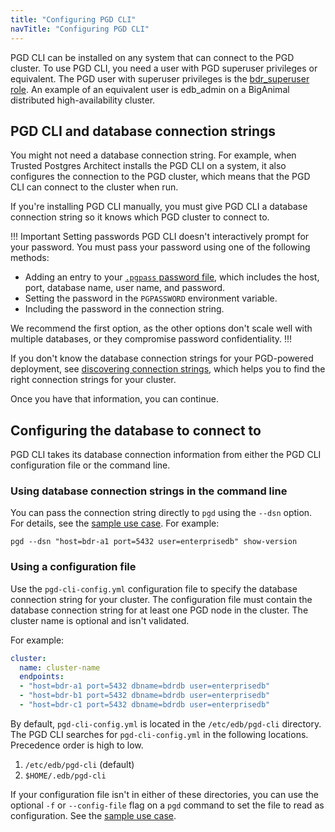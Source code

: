 ```yaml
---
title: "Configuring PGD CLI"
navTitle: "Configuring PGD CLI"
---
```


PGD CLI can be installed on any system that can connect to the PGD cluster. To use PGD CLI, you need a user with PGD superuser privileges or equivalent. The PGD user with superuser privileges is the [bdr_superuser role](../security). An example of an equivalent user is edb_admin on a BigAnimal distributed high-availability cluster.

## PGD CLI and database connection strings

You might not need a database connection string. For example, when Trusted Postgres Architect installs the PGD CLI on a system, it also configures the connection to the PGD cluster, which means that the PGD CLI can connect to the cluster when run. 

If you're installing PGD CLI manually, you must give PGD CLI a database connection string so it knows which PGD cluster to connect to. 

!!! Important Setting passwords
PGD CLI doesn't interactively prompt for your password. You must pass your password using one of the following methods:

 - Adding an entry to your [`.pgpass` password file](https://www.postgresql.org/docs/current/libpq-pgpass.html), which includes the host, port, database name, user name, and password.
 - Setting the password in the `PGPASSWORD` environment variable.
 - Including the password in the connection string.

We recommend the first option, as the other options don't scale well with multiple databases, or they compromise password confidentiality.
!!!

If you don't know the database connection strings for your PGD-powered deployment, see [discovering connection strings](discover_connections), which helps you to find the right connection strings for your cluster.

Once you have that information, you can continue.

## Configuring the database to connect to

PGD CLI takes its database connection information from either the PGD CLI configuration file or the command line.

### Using database connection strings in the command line

You can pass the connection string directly to `pgd` using the `--dsn` option. For details, see the [sample use case](using_cli/#passing-a-database-connection-string). For example:

```shell
pgd --dsn "host=bdr-a1 port=5432 user=enterprisedb" show-version
```

### Using a configuration file

Use the `pgd-cli-config.yml` configuration file to specify the database connection string for your cluster. The configuration file must contain the database connection string for at least one PGD node in the cluster. The cluster name is optional and isn't validated.

For example:

```yaml
cluster:
  name: cluster-name
  endpoints:
  - "host=bdr-a1 port=5432 dbname=bdrdb user=enterprisedb"
  - "host=bdr-b1 port=5432 dbname=bdrdb user=enterprisedb"
  - "host=bdr-c1 port=5432 dbname=bdrdb user=enterprisedb"
```

By default, `pgd-cli-config.yml` is located in the `/etc/edb/pgd-cli` directory. The PGD CLI searches for `pgd-cli-config.yml` in the following locations. Precedence order is high to low.

  1. `/etc/edb/pgd-cli` (default)
  2. `$HOME/.edb/pgd-cli`

If your configuration file isn't in either of these directories, you can use the optional `-f` or `--config-file` flag on a `pgd` command to set the file to read as configuration. See the [sample use case](using_cli/#passing-a-database-connection-string).
